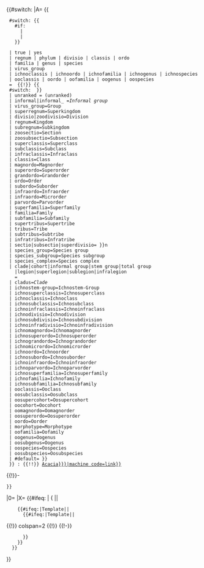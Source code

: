 {{#switch:{{Taxobox/taxonomy cell/display|{{taxonomy/{{{1|Acacia}}}|machine code=parent}} }}
|A=<!-- The taxon does exist, but do we want to display it?  If we've been passed a "force" (due to display parents = n); or the taxon has always_display set to 1; or it's a major taxon (see list), then we'll generate a taxonomy cell. -->{{
  #switch: {{
    #if:{{{force|}}}
      |{{lc:{{{force}}} }}
      |{{lc:{{taxonomy/{{{1|Acacia}}}|machine code=rank}} }}
    }} 
<!-- "true" is passed into the switch if there's a force or always_display in force; otherwise we're switching the taxonomic rank (in lowercase) -->
  | true | yes
  | regnum | phylum | divisio | classis | ordo
  | familia | genus | species
  | virus_group
  | ichnoclassis | ichnoordo | ichnofamilia | ichnogenus | ichnospecies
  | ooclassis | oordo | oofamilia | oogenus | oospecies
  = <!--
Here's where the cell is actually produced, by Template:taxonomy:
  -->{{!}} {{
  #switch: {{lc:
  {{#titleparts:{{taxonomy/{{{1|Homo}}}|machine code=rank}}|1}} }}<!--
  --------------------------------------------------- Get rank name -->
  | unranked = (unranked)
  | informal|informal_ =''Informal group''
  | virus_group=Group
  | superregnum=Superkingdom
  | divisio|zoodivisio=Division
  | regnum=Kingdom
  | subregnum=Subkingdom
  | zoosectio=Section
  | zoosubsectio=Subsection
  | superclassis=Superclass
  | subclassis=Subclass
  | infraclassis=Infraclass
  | classis=Class
  | magnordo=Magnorder
  | superordo=Superorder
  | grandordo=Grandorder
  | ordo=Order
  | subordo=Suborder
  | infraordo=Infraorder
  | infraordo=Microrder
  | parvordo=Parvorder
  | superfamilia=Superfamily
  | familia=Family
  | subfamilia=Subfamily
  | supertribus=Supertribe
  | tribus=Tribe
  | subtribus=Subtribe
  | infratribus=Infratribe
  | sectio|subsectio|superdivisio={{ucfirst:
    {{#titleparts:{{taxonomy/{{{1|Homo}}}|machine code=rank}}|1}} }}n
  | species_group=Species group
  | species_subgroup=Species subgroup
  | species_complex=Species complex
  | clade|cohort|informal group|stem group|total group
    |legion|superlegion|sublegion|infralegion
    = ''{{ucfirst:{{taxonomy/{{{1|Homo}}}|machine code=rank}}}}''
  | cladus=''Clade''
  | ichnostem-group=Ichnostem-Group
  | ichnosuperclassis=Ichnosuperclass
  | ichnoclassis=Ichnoclass
  | ichnosubclassis=Ichnosubclass
  | ichnoinfraclassis=Ichnoinfraclass
  | ichnodivisio=Ichnodivision
  | ichnosubdivisio=Ichnosubdivision
  | ichnoinfradivisio=Ichnoinfradivision
  | ichnomagnordo=Ichnomagnorder
  | ichnosuperordo=Ichnosuperorder
  | ichnograndordo=Ichnograndorder
  | ichnomicrordo=Ichnomicrorder
  | ichnoordo=Ichnoorder
  | ichnosubordo=Ichnosuborder
  | ichnoinfraordo=Ichnoinfraorder
  | ichnoparvordo=Ichnoparvorder
  | ichnosuperfamilia=Ichnosuperfamily
  | ichnofamilia=Ichnofamily
  | ichnosubfamilia=Ichnosubfamily
  | ooclassis=Ooclass
  | oosubclassis=Oosubclass
  | oosupercohort=Oosupercohort
  | oocohort=Oocohort
  | oomagnordo=Oomagnorder
  | oosuperordo=Oosuperorder
  | oordo=Oorder
  | morphotype=Morphotype
  | oofamilia=Oofamily
  | oogenus=Oogenus
  | oosubgenus=Oogenus
  | oospecies=Oospecies
  | oosubspecies=Oosubspecies
  | #default={{ucfirst:
    {{#titleparts:{{taxonomy/{{{1|Homo}}}|machine code=rank}}|1}} }}
  }}<!--endswitch {..=rank..}
  -->: {{!!}} [[{{taxonomy/{{{1|Acacia}}}|machine code=link}}]]
{{!}}-<!--put row token after newline
<!--{{taxonomy
    |rank={{taxonomy/{{{1|Acacia}}}|machine code=rank}}
    |link={{#ifeq:{{{format|link}}}|bold|'''{{taxonomy/{{{1|Acacia}}}|machine code=link text}}'''|{{#ifeq:{{ucfirst:{{taxonomy/{{{1|Acacia}}}|machine code=link}}}}|{{lcfirst:{{taxonomy/{{{1|Acacia}}}|machine code=link}}}}|{{taxonomy/{{{1|Acacia}}}|machine code=link}}[[Category:Automatic taxobox cleanup|ϰ-template taxonomy cell]]<!--link contains []s in Taxonomy/xxx template; these should be removed->>>|[[{{taxonomy/{{{1|Acacia}}}|machine code=link}}]]}}}}
    |auth={{{authority|}}}
   }} -->
 }}
|0=<!--We've hit a top level taxon (e.g. "Life").  Display nothing. -->
|X=<!--The page doesn't exist:  
           We don't want to display dud templates, but otherwise will
           provide a link to create the missing taxonomy page.
-->{{#ifeq: {{padleft:|1|{{{1}}} }} | { |{{ns:0}}|
     {{#ifeq:{{NAMESPACE:{{{1}}} }}|Template|{{ns:0}}|
       {{#ifeq:{{substr|{{{1}}}|3|8}}|Template|{{ns:0}}|
{{!}} colspan=2 {{!}} {{create taxonomy|{{{1}}}}}
{{!-}}
       }}
     }}
   }}
}}<noinclude><!--endswitch {..cell/display}-->
{{documentation}}</noinclude>